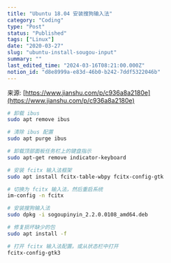 ```yaml
---
title: "Ubuntu 18.04 安装搜狗输入法"
category: "Coding"
type: "Post"
status: "Published"
tags: ["Linux"]
date: "2020-03-27"
slug: "ubuntu-install-sougou-input"
summary: ""
last_edited_time: "2024-03-16T08:21:00.000Z"
notion_id: "d8e8999a-e83d-46b0-b242-7ddf5322046b"
---
```



来源: [https://www.jianshu.com/p/c936a8a2180e](https://www.jianshu.com/p/c936a8a2180e)


```bash
# 卸载 ibus
sudo apt remove ibus

# 清除 ibus 配置
sudo apt purge ibus

# 卸载顶部面板任务栏上的键盘指示
sudo apt-get remove indicator-keyboard

# 安装 fcitx 输入法框架
sudo apt install fcitx-table-wbpy fcitx-config-gtk

# 切换为 fcitx 输入法，然后重启系统
im-config -n fcitx

# 安装搜狗输入法
sudo dpkg -i sogoupinyin_2.2.0.0108_amd64.deb

# 修复损坏缺少的包
sudo apt install -f

# 打开 fcitx 输入法配置。或从状态栏中打开
fcitx-config-gtk3
```

